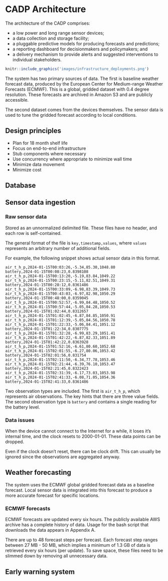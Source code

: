 # CADP Architecture
The architecture of the CADP comprises:

- a low power and long range sensor devices;
- a data collection and storage facility;
- a pluggable predictive models for producing forecasts and predictions;
- a reporting dashboard for decisionmakers and policymakers; and
- a delivery mechanism to provide alerts and suggested interventions to individual stakeholders.


```r
knitr::include_graphics('images/infrastructure_deployments.png')
```

The system has two primary sources of data. The first is baseline
weather forecast data, produced by the European Center for Medium-range
Weather Forecasts (ECMWF).
This is a global, gridded dataset with 0.4 degree resolution.
These forecasts are archived in Amazon S3 and are publicly accessible.

The second dataset comes from the devices themselves. The sensor data is
used to tune the gridded forecast according to local conditions.

## Design principles

- Plan for 18 month shelf life
- Focus on end-to-end infrastructure
- Stub components where necessary
- Use concurrency where appropriate to minimize wall time
- Minimize data movement
- Minimize cost


## Database

## Sensor data ingestion

### Raw sensor data

Stored as an unnormalized delimited file.
These files have no header, and each row is self-contained.

The general format of the file is `key,timestamp,values`,
where `values` represents an arbitrary number of additional fields.

For example, the following snippet shows actual sensor data in this format.

```
air_t_h_p,2024-01-15T00:03:26,-5.34,85.30,1048.80
battery,2024-01-15T00:08:23,0.8398108
air_t_h_p,2024-01-15T00:13:20,-5.19,83.84,1049.22
air_t_h_p,2024-01-15T00:23:15,-5.11,82.51,1049.31
battery,2024-01-15T00:28:12,0.8361486
air_t_h_p,2024-01-15T00:33:09,-6.98,83.39,1049.73
air_t_h_p,2024-01-15T00:43:03,-6.97,82.98,1050.29
battery,2024-01-15T00:48:00,0.8359045
air_t_h_p,2024-01-15T00:52:57,-6.99,84.48,1050.52
air_t_h_p,2024-01-15T00:57:44,-5.05,84.28,1050.53
battery,2024-01-15T01:02:44,0.8312657
air_t_h_p,2024-01-15T01:02:45,-6.87,84.85,1050.91
air_t_h_p,2024-01-15T01:12:39,-5.05,84.56,1050.78
air_t_h_p,2024-01-15T01:22:33,-5.06,84.41,1051.12
battery,2024-01-15T01:22:34,0.8307775
air_t_h_p,2024-01-15T01:32:28,-6.99,83.29,1051.41
air_t_h_p,2024-01-15T01:42:22,-6.87,82.33,1051.89
battery,2024-01-15T01:42:22,0.8363928
air_t_h_p,2024-01-15T01:52:16,-6.61,80.60,1052.68
air_t_h_p,2024-01-15T02:01:55,-6.27,80.06,1053.42
battery,2024-01-15T02:01:56,0.831754
air_t_h_p,2024-01-15T02:11:50,-6.34,77.78,1053.46
air_t_h_p,2024-01-15T02:21:44,-6.39,76.10,1053.47
battery,2024-01-15T02:21:45,0.8322423
air_t_h_p,2024-01-15T02:31:39,-6.17,73.03,1053.98
air_t_h_p,2024-01-15T02:41:33,-6.08,71.05,1054.36
battery,2024-01-15T02:41:33,0.8361486
```

Two observation types are included. The first is `air_t_h_p`,
which represents air observations.
The key hints that there are three value fields.
The second observation type is `battery` and contains a single reading 
for the battery level.

### Data issues
When the device cannot connect to the Internet for a while, it loses it's
internal time, and the clock resets to 2000-01-01.
These data points can be dropped.

Even if the clock doesn't reset, there can be clock drift.
This can usually be ignored since the observations are aggregated anyway.

## Weather forecasting

The system uses the ECMWF global gridded forecast data as a baseline forecast.
Local sensor data is integrated into this forecast to produce a more
accurate forecast for specific locations.

### ECMWF forecasts

ECMWF forecasts are updated every six hours. The publicly available AWS
archive\footnote{\url{https://registry.opendata.aws/ecmwf-forecasts/}}
has a complete history of data.
Usage for the bash script that downloads the data appears in Appendix A.

There are up to 48 forecast steps per forecast.
Each forecast step ranges between 27 MB - 50 MB,
which implies a minimum of 1.3 GB of data is
retrieved every six hours (per update).
To save space, these files need to be slimmed down
by removing all unnecessary data.

## Early warning system
